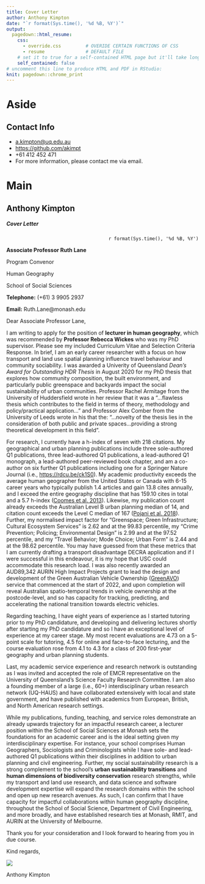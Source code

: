 ```yaml
---
title: Cover Letter
author: Anthony Kimpton
date: "`r format(Sys.time(), '%d %B, %Y')`"
output:
  pagedown::html_resume:
    css: 
      - override.css         # OVERIDE CERTAIN FUNCTIONS OF CSS
      - resume               # DEFAULT FILE
    # set it to true for a self-contained HTML page but it'll take longer to render
    self_contained: false
# uncomment this line to produce HTML and PDF in RStudio:
knit: pagedown::chrome_print
---
```


Aside
================================================================================

Contact Info {#contact}
--------------------------------------------------------------------------------

- <i class="fa fa-envelope"></i> [a.kimpton@uq.edu.au](a.kimpton@uq.edu.au)
- <i class="fa fa-github"></i> [https://github.com/akimpt](https://github.com/akimpt)
- <i class="fa fa-phone"></i> +61 412 452 471
- For more information, please contact me via email.

Main
================================================================================

Anthony Kimpton {#title}
--------------------------------------------------------------------------------

<h5><b>Cover Letter</b></h5>

<div style="text-align: right"> `r format(Sys.time(), '%d %B, %Y')` </div>

<div style="text-align: left"> 
::: concise

**Associate Professor Ruth Lane**

Program Convenor 

Human Geography

School of Social Sciences

**Telephone:** (+61) 3 9905 2937

**Email:** Ruth.Lane@monash.edu
:::



Dear Associate Professor Lane,
</div>

I am writing to apply for the position of **lecturer in human geography**, which was recommended by **Professor Rebecca Wickes** who was my PhD supervisor. Please see my included Curriculum Vitae and Selection Criteria Response. In brief, I am an early career researcher with a focus on how transport and land use spatial planning influence travel behaviour and community sociability. I was awarded a Univerity of Queensland *Dean's Award for Outstanding HDR Thesis* in August 2020 for my PhD thesis that explores how community composition, the built environment, and particularly public greenspace and backyards impact the social sustainability of urban communities. Professor Rachel Armitage from the University of Huddersfield wrote in her review that it was a “…flawless thesis which contributes to the field in terms of theory, methodology and policy/practical application…” and Professor Alex Comber from the University of Leeds wrote in his that the: “…novelty of the thesis lies in the consideration of both public and private spaces…providing a strong theoretical development in this field”. 


For research, I currently have a h-index of seven with 218 citations. My geographical and urban planning publications include three sole-authored Q1 publications, three lead-authored Q1 publications, a lead-authored Q1 monograph, a lead-authored peer-reviewed book chapter, and am a co-author on six further Q1 publications including one for a Springer Nature Journal (i.e., [https://rdcu.be/ck1S0](https://rdcu.be/ck1S0)). My academic productivity exceeds the average human geographer from the United States or Canada with 6-15 career years who typically publish 1.4 articles and gain 13.8 cites annually, and I exceed the entire geography discipline that has 159.10 cites in total and a 5.7 h-index ([Coomes et al. 2013](https://www.tandfonline.com/doi/abs/10.1080/00330124.2012.697798)). Likewise, my publication count already exceeds the Australian Level B urban planning median of 14, and citation count exceeds the Level C median of 167 ([Pojani et al. 2018](https://journals.sagepub.com/doi/10.1177/0739456X18804330)). Further, my normalised impact factor for “Greenspace; Green Infrastructure; Cultural Ecosystem Services” is 2.62 and at the 99.83 percentile, my “Crime Prevention; Policing; Environmental Design” is 2.99 and at the 97.52 percentile, and my “Travel Behavior; Mode Choice; Urban Form” is 2.44 and at the 98.62 percentile. You may have guessed from that these metrics that I am currently drafting a transport disadvantage DECRA application and if I were successful in this endeavour, it is my hope that USC could accommodate this research load. I was also recently awarded an AUD89,342 AURIN High Impact Projects grant to lead the design and development of the Green Australian Vehicle Ownership ([GreenAVO](https://aurin.org.au/about-aurin/network/aurin-high-impact-projects/)) service that commenced at the start of 2022, and upon completion will reveal Australian spatio-temporal trends in vehicle ownership at the postcode-level, and so has capacity for tracking, predicting, and accelerating the national transition towards electric vehicles.


Regarding teaching, I have eight years of experience as I started tutoring prior to my PhD candidature, and developing and delivering lectures shortly after starting my PhD candidature and so I have an exceptional level of experience at my career stage. My most recent evaluations are 4.73 on a 5-point scale for tutoring, 4.5 for online and face-to-face lecturing, and the course evaluation rose from 4.1 to 4.3 for a class of 200 first-year geography and urban planning students.


Last, my academic service experience and research network is outstanding as I was invited and accepted the role of EMCR representative on the University of Queensland’s Science Faculty Research Committee. I am also a founding member of a large (i.e., 60+) interdisciplinary urban research network (UQ-HAUS) and have collaborated extensively with local and state government, and have published with academics from European, British, and North American research settings.


While my publications, funding, teaching, and service roles demonstrate an already upwards trajectory for an impactful research career, a lecturer position within the School of Social Sciences at Monash sets the foundations for an academic career and is the ideal setting given my interdisciplinary expertise. For instance, your school comprises Human Geographers, Sociologists and Criminologists while I have sole- and lead-authored Q1 publications within their disciplines in addition to urban planning and civil engineering. Further, my social sustainability research is a strong complement to the school's **urban sustainability transitions** and **human dimensions of biodiversity conservation** research strengths, while my transport and land use research, and data science and software development expertise will expand the research domains within the school and open up new research avenues. As such, I can confirm that I have capacity for impactful collaborations within human geography discipline, throughout the School of Social Science, Department of Civil Engineering, and more broadly, and have established research ties at Monash, RMIT, and AURIN at the University of Melbourne.


Thank you for your consideration and I look forward to hearing from you in due course.

Kind regards,

![](Picture1.png)

Anthony Kimpton